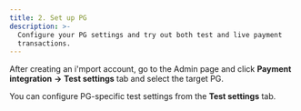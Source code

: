 ```yaml
---
title: 2. Set up PG
description: >-
  Configure your PG settings and try out both test and live payment
  transactions.
---
```




After creating an i'mport account, go to the Admin page and click **Payment integration** **->** **Test settings** tab and select the target PG.

You can configure PG-specific test settings from the **Test settings** tab.

<Figure src="/gitbook-assets/en/image (199).png" caption="Sample page" />
